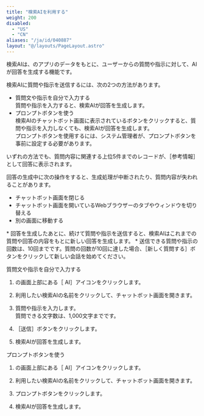 ```yaml
---
title: "検索AIを利用する"
weight: 200
disabled:
  - "US"
  - "CN"
aliases: "/ja/id/040887"
layout: "@/layouts/PageLayout.astro"
---
```



検索AIは、<Kintone />のアプリのデータをもとに、ユーザーからの質問や指示に対して、AIが回答を生成する機能です。

検索AIに質問や指示を送信するには、次の2つの方法があります。

* 質問文や指示を自分で入力する  
  質問や指示を入力すると、検索AIが回答を生成します。
* プロンプトボタンを使う  
  検索AIのチャットボット画面に表示されているボタンをクリックすると、質問や指示を入力しなくても、検索AIが回答を生成します。  
  プロンプトボタンを使用するには、<Kintone />システム管理者が、プロンプトボタンを事前に設定する必要があります。

いずれの方法でも、質問内容に関連する上位5件までのレコードが、［参考情報］として回答に表示されます。

<Note>
  回答の生成中に次の操作をすると、生成処理が中断されたり、質問内容が失われることがあります。

  * チャットボット画面を閉じる
  * チャットボット画面を開いているWebブラウザーのタブやウィンドウを切り替える
  * 別の画面に移動する
</Note>

<Hint>
  * 回答を生成したあとに、続けて質問や指示を送信すると、検索AIはこれまでの質問や回答の内容をもとに新しい回答を生成します。
  * 送信できる質問や指示の回数は、10回までです。質問の回数が10回に達した場合、［新しく質問する］ボタンをクリックして新しい会話を始めてください。
</Hint>

<Heading level={2} id="assist_usage_use_search_10">質問文や指示を自分で入力する</Heading>

1. <Kintone />の画面上部にある［<Kintone /> AI］アイコンをクリックします。

1. 利用したい検索AIの名前をクリックして、チャットボット画面を開きます。

1. 質問や指示を入力します。  
   質問できる文字数は、1,000文字までです。

1. ［送信］ボタンをクリックします。

1. 検索AIが回答を生成します。

<Heading level={2} id="assist_usage_use_search_20">プロンプトボタンを使う</Heading>

1. <Kintone />の画面上部にある［<Kintone /> AI］アイコンをクリックします。

1. 利用したい検索AIの名前をクリックして、チャットボット画面を開きます。

1. プロンプトボタンをクリックします。

1. 検索AIが回答を生成します。
